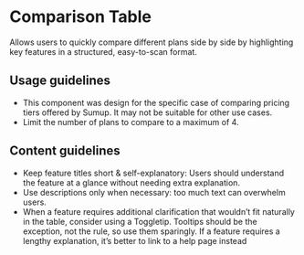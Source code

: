 
<Meta of={Stories} />

# Comparison Table

<Status variant="stable" />

Allows users to quickly compare different plans side by side by highlighting key features in a structured, easy-to-scan format.

<Story of={Stories.Base} />
<Props />

## Usage guidelines

- This component was design for the specific case of comparing pricing tiers offered by Sumup. It may not be suitable for other use cases.
- Limit the number of plans to compare to a maximum of 4.

## Content guidelines

- Keep feature titles short & self-explanatory: Users should understand the feature at a glance without needing extra explanation.
- Use descriptions only when necessary: too much text can overwhelm users.
- When a feature requires additional clarification that wouldn’t fit naturally in the table, consider using a Toggletip. Tooltips should be the exception, not the rule, so use them sparingly. If a feature requires a lengthy explanation, it’s better to link to a help page instead
